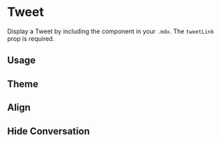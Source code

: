 

<Meta title="Components/Twitter/Tweet" component={Tweet} />

# Tweet

Display a Tweet by including the component in your `.mdx`. The `tweetLink` prop is required.

<ArgsTable of={Tweet} />

## Usage

<Canvas>
  <Story name="usage">
    <Tweet tweetLink="PaulieScanlon/status/1232982448310497286" />
  </Story>
</Canvas>

## Theme

<Canvas>
  <Story name="theme">
    <Tweet tweetLink="PaulieScanlon/status/1232982448310497286" theme="dark" />
  </Story>
</Canvas>

## Align

<Canvas>
  <Story name="align">
    <Tweet tweetLink="PaulieScanlon/status/1232982448310497286" align="right" />
  </Story>
</Canvas>

## Hide Conversation

<Canvas>
  <Story name="hide-conversation">
    <Tweet tweetLink="https://twitter.com/geekgalgroks/status/1255864483739729922" hideConversation={true} />
  </Story>
</Canvas>
